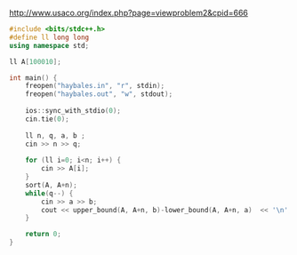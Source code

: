http://www.usaco.org/index.php?page=viewproblem2&cpid=666

```cpp
#include <bits/stdc++.h>
#define ll long long
using namespace std;

ll A[100010];

int main() {
    freopen("haybales.in", "r", stdin);
    freopen("haybales.out", "w", stdout);
    
    ios::sync_with_stdio(0);
    cin.tie(0);
    
    ll n, q, a, b ;
    cin >> n >> q;
    
    for (ll i=0; i<n; i++) {
        cin >> A[i];
    }
    sort(A, A+n);
    while(q--) {
        cin >> a >> b;
        cout << upper_bound(A, A+n, b)-lower_bound(A, A+n, a)  << '\n'; 
    }

    return 0;
}
```

